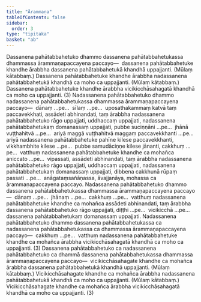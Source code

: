 ```yaml
---
title: "Ārammaṇa"
tableOfContents: false
sidebar:
  order: 3
type: "tipitaka"
basket: "ab"
---
```



<DynamicBreadcrumb />

<Division number="70">

<Paragraph number="4226">
Dassanena pahātabbahetuko dhammo dassanena pahātabbahetukassa dhammassa ārammaṇapaccayena paccayo—  dassanena pahātabbahetuke khandhe ārabbha dassanena pahātabbahetukā khandhā uppajjanti. (Mūlaṃ kātabbaṃ.) Dassanena pahātabbahetuke khandhe ārabbha nadassanena pahātabbahetukā khandhā ca moho ca uppajjanti. (Mūlaṃ kātabbaṃ.) Dassanena pahātabbahetuke khandhe ārabbha vicikicchāsahagatā khandhā ca moho ca uppajjanti. (3)
</Paragraph>

</Division>
<Division number="71">

<Paragraph number="4227">
Nadassanena pahātabbahetuko dhammo nadassanena pahātabbahetukassa dhammassa ārammaṇapaccayena paccayo—  dānaṃ …pe…  sīlaṃ …pe…  uposathakammaṃ katvā taṃ paccavekkhati, assādeti abhinandati, taṃ ārabbha nadassanena pahātabbahetuko rāgo uppajjati, uddhaccaṃ uppajjati, nadassanena pahātabbahetukaṃ domanassaṃ uppajjati, pubbe suciṇṇāni …pe…  jhānā vuṭṭhahitvā …pe…  ariyā maggā vuṭṭhahitvā maggaṃ paccavekkhanti …pe…  ariyā nadassanena pahātabbahetuke pahīne kilese paccavekkhanti, vikkhambhite kilese …pe…  pubbe samudāciṇṇe kilese jānanti, cakkhuṃ …pe…  vatthuṃ nadassanena pahātabbahetuke khandhe ca mohañca aniccato …pe…  vipassati, assādeti abhinandati, taṃ ārabbha nadassanena pahātabbahetuko rāgo uppajjati, uddhaccaṃ uppajjati, nadassanena pahātabbahetukaṃ domanassaṃ uppajjati, dibbena cakkhunā rūpaṃ passati …pe…  anāgataṃsañāṇassa, āvajjanāya, mohassa ca ārammaṇapaccayena paccayo.
</Paragraph>

<Paragraph number="4228">
Nadassanena pahātabbahetuko dhammo dassanena pahātabbahetukassa dhammassa ārammaṇapaccayena paccayo—  dānaṃ …pe…  jhānaṃ …pe…  cakkhuṃ …pe…  vatthuṃ nadassanena pahātabbahetuke khandhe ca mohañca assādeti abhinandati, taṃ ārabbha dassanena pahātabbahetuko rāgo uppajjati, diṭṭhi …pe…  vicikicchā …pe…  dassanena pahātabbahetukaṃ domanassaṃ uppajjati.
</Paragraph>

<Paragraph number="4229">
Nadassanena pahātabbahetuko dhammo dassanena pahātabbahetukassa ca nadassanena pahātabbahetukassa ca dhammassa ārammaṇapaccayena paccayo—  cakkhuṃ …pe…  vatthuṃ nadassanena pahātabbahetuke khandhe ca mohañca ārabbha vicikicchāsahagatā khandhā ca moho ca uppajjanti. (3)
</Paragraph>

</Division>
<Division number="72">

<Paragraph number="4230">
Dassanena pahātabbahetuko ca nadassanena pahātabbahetuko ca dhammā dassanena pahātabbahetukassa dhammassa ārammaṇapaccayena paccayo—  vicikicchāsahagate khandhe ca mohañca ārabbha dassanena pahātabbahetukā khandhā uppajjanti. (Mūlaṃ kātabbaṃ.) Vicikicchāsahagate khandhe ca mohañca ārabbha nadassanena pahātabbahetukā khandhā ca moho ca uppajjanti. (Mūlaṃ kātabbaṃ.) Vicikicchāsahagate khandhe ca mohañca ārabbha vicikicchāsahagatā khandhā ca moho ca uppajjanti. (3)
</Paragraph>
</Division>